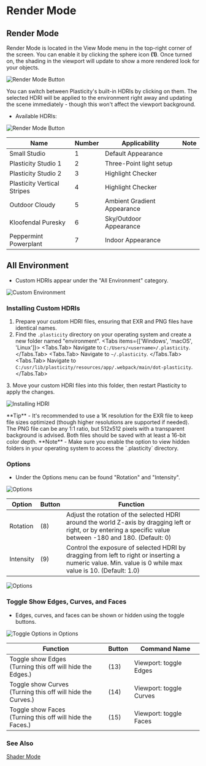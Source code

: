 
# Render Mode

## Render Mode

Render Mode is located in the View Mode menu in the top-right corner of the screen. You can enable it by clicking the sphere icon **(1)**. Once turned on, the shading in the viewport will update to show a more rendered look for your objects.

![Render Mode Button](/img/render-mode-button.png)

You can switch between Plasticity's built-in HDRIs by clicking on them. The selected HDRI will be applied to the environment right away and updating the scene immediately - though this won't affect the viewport background.

- Available HDRIs: 

![Render Mode Button](/img/render-mode-preview-1.png)

| Name | Number | Applicability | Note |
| ---- | ------ | ------------- | ---- |
| Small Studio | 1 | Default Appearance | 
| Plasticity Studio 1| 2 | Three-Point light setup| 
| Plasticity Studio 2| 3 | Highlight Checker | 
| Plasticity Vertical Stripes | 4 | Highlight Checker | 
| Outdoor Cloudy | 5 | Ambient Gradient Appearance | 
| Kloofendal Puresky | 6 | Sky/Outdoor Appearance | 
| Peppermint Powerplant | 7 | Indoor Appearance | 

## All Environment

- Custom HDRIs appear under the "All Environment" category.

![Custom Environment](/img/custom-hdri-preview.png)

### Installing Custom HDRIs

1. Prepare your custom HDRI files, ensuring that EXR and PNG files have identical names.
2. Find the `.plasticity` directory on your operating system and create a new folder named "environment".
<Tabs items={['Windows', 'macOS', 'Linux']}>
    <Tabs.Tab>
    Navigate to `C:/Users/<username>/.plasticity`.
    </Tabs.Tab>
    <Tabs.Tab>
    Navigate to `~/.plasticity`.
    </Tabs.Tab>
    <Tabs.Tab>
    Navigate to `C:/usr/lib/plasticity/resources/app/.webpack/main/dot-plasticity`.
    </Tabs.Tab>
</Tabs>
3. Move your custom HDRI files into this folder, then restart Plasticity to apply the changes.

![Installing HDRI](/img/installing-hdri-preview.png)

<Callout type="info" emoji="💡">
**Tip**     
- It's recommended to use a 1K resolution for the EXR file to keep file sizes optimized (though higher resolutions are supported if needed). The PNG file can be any 1:1 ratio, but 512x512 pixels with a transparent background is advised. Both files should be saved with at least a 16-bit color depth.
</Callout>

<Callout emoji="❗">
**Note**     
- Make sure you enable the option to view hidden folders in your operating system to access the `.plasticity` directory.
</Callout>

### Options

- Under the Options menu can be found "Rotation" and "Intensity".

![Options](/img/options-rotation-intensity.png)

| Option     | Button | Function|
| -----------| ------ | ------- | 
| Rotation   |    (8)    |  Adjust the rotation of the selected HDRI around the world Z-axis by dragging left or right, or by entering a specific value between -180 and 180. (Default: 0)      |
| Intensity  |    (9)    |  Control the exposure of selected HDRI by dragging from left to right or inserting a numeric value. Min. value is 0 while max value is 10. (Default: 1.0)   |
 
![Options](/img/options-rotation-intensity-1.png)

 ### Toggle Show Edges, Curves, and Faces

- Edges, curves, and faces can be shown or hidden using the toggle buttons.

![Toggle Options in Options](/img/option-toggle-edges-curves-faces.png)

| Function                                                      |  Button | Command Name           |
| ------------------------------------------------------------- |  ------ | ---------------------- |
| Toggle show Edges <br />(Turning this off will hide the Edges.) | (13)   | Viewport: toggle Edges |
| Toggle show Curves <br />(Turning this off will hide the Curves.) | (14)   | Viewport: toggle Curves |
| Toggle show Faces <br />(Turning this off will hide the Faces.) |  (15)   | Viewport: toggle Faces |
 

### See Also
[Shader Mode](/plasticity/essentials/shader-mode)
